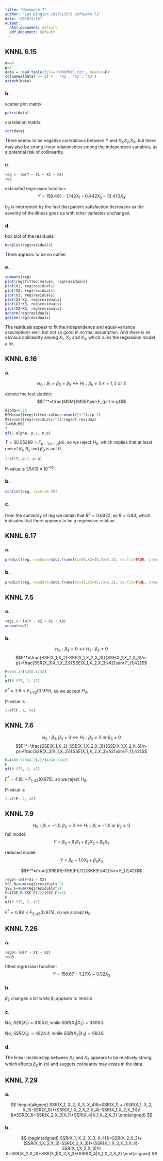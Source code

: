 ```yaml
---
title: "Homework 7"
author: "Luo Bingjun 2017013573 Software 71"
date: "2019/5/16"
output:
  html_document: default
  pdf_document: default
---
```


## KNNL 6.15

```R
n=46
p=4
data = read.table(file='CH06PR15.txt', header=F)
colnames(data) <- c('Y', 'X1', 'X2', 'X3')
attach(data)
```

### b.
scatter plot matrix:

```R
pairs(data)
```

correlation matrix:

```R
cor(data)
```

There seems to be negative correlations between Y and $X_1$,$X_2$,$X_3$, but there may also be strong linear relationships among the independent variables, as a potential risk of collinearity.

### c.
```R
reg <- lm(Y ~ X1 + X2 + X3)
reg
```

estimated regression function:
$$Y=158.491-1.142X_1-0.442X_2-13.470X_3$$

$b_2$ is interpreted by the fact that patient satisfaction decreases as the severity of the illness goes up with other variables unchanged.

### d.

box plot of the residuals:

```R
boxplot(reg$residuals)
```

There appears to be no outlier.

### e.

```R
summary(reg)
plot(reg$fitted.values, reg$residuals)
plot(X1, reg$residuals)
plot(X2, reg$residuals)
plot(X3, reg$residuals)
plot(X1*X2, reg$residuals)
plot(X1*X3, reg$residuals)
plot(X2*X3, reg$residuals)
qqnorm(reg$residuals)
qqline(reg$residuals)
```

The residuals appear to fit the independence and equal-variance assumptions well, but not so good in normal assumption. And there is an obvious colinearity among $X_1$, $X_2$ and $X_3$, which ruins the regression model a lot.

## KNNL 6.16
### a.
$$H_0:\beta_1=\beta_2=\beta_3\leftrightarrow H_1:\beta_k\ne0\ k=1,2\ or\ 3$$

denote the test statistic $$T^*=\frac{MSM}{MSE}\sim F_{p-1;n-p}$$

```R
alpha=0.10
MSM=sum((reg$fitted.values-mean(Y))^2)/(p-1)
MSE=sum((reg$residuals)^2)/reg$df.residual
T=MSM/MSE
T
qf(1-alpha, p-1, n-p)
```

$T=30.05288>F_{p-1;n-p}(\alpha)$, so we reject $H_0$, which implies that at least one of $\beta_1$, $\beta_2$ and $\beta_3$ is not 0.

```R
1-pf(T, p-1 ,n-p)
```

P-value is $1.5419\times10^{-10}$.

### b.
```R
confint(reg, level=0.90)
```

### c.
from the summary of reg we obtain that $R^2=0.6822$, so $R=0.83$, which indicates that there appears to be a regression relation.

## KNNL 6.17
### a.
```R
predict(reg, newdata=data.frame(X1=35,X2=45,X3=2.2), se.fit=TRUE, interval="confidence", level=0.90)
```

### b.
```R
predict(reg, newdata=data.frame(X1=35,X2=45,X3=2.2), se.fit=TRUE, interval="predict", level=0.90)
```

## KNNL 7.5
### a.
```R
reg1 <- lm(Y ~ X2 + X1 + X3)
anova(reg1)
```

### b.
$$H_0:\beta_3=0\leftrightarrow H_1:\beta_3\ne0$$
$$F^*=\frac{SSE(X_1,X_2)-SSE(X_1,X_2,X_3)}{SSE(X_1,X_2,X_3)/n-p}=\frac{SSR(X_3|X_1,X_2)}{SSE(X_1,X_2,X_3)/42}\sim F_{1;42}$$

```R
F=364.2/(4248.8/42)
F
qf(0.975, 1, 42)
```

$F^*=3.6<F_{1;42}(0.975)$, so we accept $H_0$.

P-value is 

```R
1-pf(F, 1, 42)
```

## KNNL 7.6
$$H_0:\beta_2,\beta_3=0\leftrightarrow H_1:\beta_2\ne0\ or\ \beta_3\ne0$$
$$F^*=\frac{SSE(X_1,X_2)-SSE(X_1,X_2,X_3)}{SSE(X_1,X_2,X_3)/n-p}=\frac{SSR(X_3|X_1,X_2)}{SSE(X_1,X_2,X_3)/42}\sim F_{1;42}$$

```R
F=(480.9+364.2)/2/(4248.8/42)
F
qf(0.975, 2, 42)
```

$F^*=4.18>F_{1;42}(0.975)$, so we reject $H_0$.

P-value is 

```R
1-pf(F, 2, 42)
```

## KNNL 7.9
$$H_0:\beta_1=-1.0,\beta_2=0\leftrightarrow H_1:\beta_1\ne-1.0\ or\ \beta_2\ne0$$
full model:
$$Y=\beta_0+\beta_1X_1+\beta_2X_2+\beta_3X_3$$

reduced model:
$$Y=\beta_0-1.0X_1+\beta_3X_3$$

$$F^*=\frac{(SSE(R)-SSE(F))/2}{SSE(F)/42}\sim F_{2;42}$$

```R
reg2<-lm(Y+X1 ~ X3)
SSE_R=sum(reg2$residuals^2)
SSE_F=sum(reg$residuals^2)
F=(SSE_R-SSE_F)/2/(SSE_F/42)
F
qf(0.975, 2, 42)
```

$F^*=0.88<F_{2;42}(0.975)$, so we accept $H_0$.

## KNNL 7.26
### a.
```R
reg3<-lm(Y ~ X1 + X2)
reg3
```

fitted regression function:
$$Y=156.67-1.27X_1-0.92X_2$$

### b.
$\beta_2$ changes a lot while $\beta_1$ appears to remain.

### c.
No, $SSR(X_1)=8105.0$, while $SSR(X_1|X_3)=3309.3$.

No, $SSR(X_2)=4824.4$, while $SSR(X_2|X_3)=693.8$

### d.
The linear relationship between $X_2$ and $X_3$ appears to be relatively strong, which affects $\beta_2$ in (b) and suggets colinearity may exists in the data.

## KNNL 7.29
### a.
$$
\begin{aligned}
SSR(X_1, X_2, X_3, X_4)&=SSR(X_1) + (SSR(X_1, X_2, X_3)-SSR(X_1))+(SSR(X_1,X_2,X_3,X_4)-SSR(X_1,X_2,X_3))\\
&=SSR(X_1)+SSR(X_2,X_3|X_1)+SSR(X_4|X_1,X_2,X_3)
\end{aligned}
$$

### b.
$$
\begin{aligned}
SSR(X_1, X_2, X_3, X_4)&=SSR(X_2,X_3)+(SSR(X_1,X_2,X_3)-SSR(X_2,X_3))+(SSR(X_1,X_2,X_3,X_4)-SSR(X_1,X_2,X_3))\\
&=SSR(X_2,X_3)+SSR(X_1|X_2,X_3)+SSR(X_4|X_1,X_2,X_3)
\end{aligned}
$$